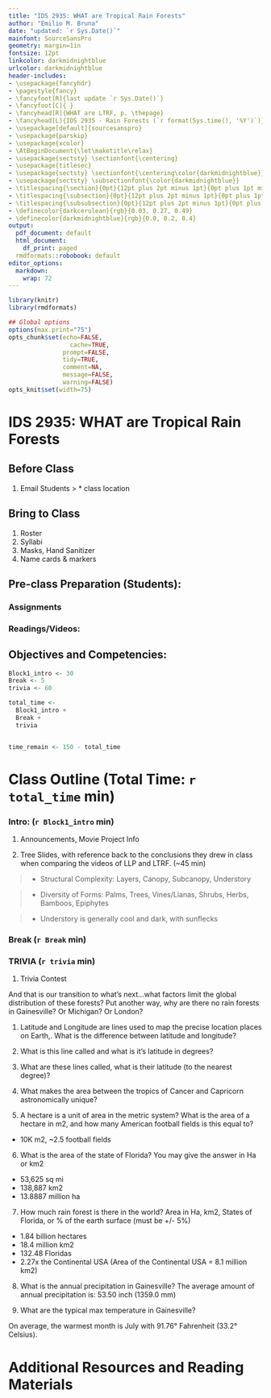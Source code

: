 ```yaml
---
title: "IDS 2935: WHAT are Tropical Rain Forests"
author: "Emilio M. Bruna"
date: "updated: `r Sys.Date()`"
mainfont: SourceSansPro
geometry: margin=1in
fontsize: 12pt
linkcolor: darkmidnightblue
urlcolor: darkmidnightblue
header-includes:
- \usepackage{fancyhdr}
- \pagestyle{fancy}
- \fancyfoot[R]{last update `r Sys.Date()`}
- \fancyfoot[C]{ }
- \fancyhead[R]{WHAT are LTRF, p. \thepage}
- \fancyhead[L]{IDS 2935 - Rain Forests (`r format(Sys.time(), '%Y')`)}
- \usepackage[default]{sourcesanspro}
- \usepackage{parskip}
- \usepackage{xcolor}
- \AtBeginDocument{\let\maketitle\relax}
- \usepackage{sectsty} \sectionfont{\centering}
- \usepackage{titlesec}
- \usepackage{sectsty} \sectionfont{\centering\color{darkmidnightblue}}
- \usepackage{sectsty} \subsectionfont{\color{darkmidnightblue}}
- \titlespacing{\section}{0pt}{12pt plus 2pt minus 1pt}{0pt plus 1pt minus 1pt}
- \titlespacing{\subsection}{0pt}{12pt plus 2pt minus 1pt}{0pt plus 1pt minus 1pt}
- \titlespacing{\subsubsection}{0pt}{12pt plus 2pt minus 1pt}{0pt plus 1pt minus 1pt}
- \definecolor{darkcerulean}{rgb}{0.03, 0.27, 0.49}
- \definecolor{darkmidnightblue}{rgb}{0.0, 0.2, 0.4}
output:
  pdf_document: default
  html_document:
    df_print: paged
  rmdformats::robobook: default
editor_options: 
  markdown: 
    wrap: 72
---
```



```r
library(knitr)
library(rmdformats)

## Global options
options(max.print="75")
opts_chunk$set(echo=FALSE,
	             cache=TRUE,
               prompt=FALSE,
               tidy=TRUE,
               comment=NA,
               message=FALSE,
               warning=FALSE)
opts_knit$set(width=75)
```
# IDS 2935: WHAT are Tropical Rain Forests

## Before Class

1. Email Students 
> * class location

## Bring to Class

1. Roster
2. Syllabi
3. Masks, Hand Sanitizer
4. Name cards & markers

## Pre-class Preparation (Students):

### Assignments

### Readings/Videos: 

## Objectives and Competencies:   

```r

Block1_intro <- 30
Break <- 5
trivia <- 60

total_time <- 
  Block1_intro + 
  Break + 
  trivia


time_remain <- 150 - total_time
```
# Class Outline (Total Time: `r total_time` min)
\vspace{0.5cm}

### **Intro: ** (`r Block1_intro` min)

1. Announcements, Movie Project Info

1. Tree Slides, with reference back to the conclusions they drew in class when comparing the videos of LLP and LTRF. (~45 min)

> * Structural Complexity: Layers, Canopy, Subcanopy, Understory

> * Diversity of Forms: Palms, Trees, Vines/Lianas, Shrubs, Herbs, Bamboos, Epiphytes

> * Understory is generally cool and dark, with sunflecks

### **Break**  (`r Break` min)    

### **TRIVIA**  (`r trivia` min)      
<!-- UPDATES:  -->

<!-- Each team needs to come up with names OR assign names with each table getting a [table stand with photo](https://www.webstaurantstore.com/choice-12-black-menu-card-holder/176CH12BK.html)  -->

<!-- Set up system in advance to enter scores as we go, or enter responses and tell us if they are correct -->

<!-- Be sure to take attendance to give people points OR ask them to submit their team name afterwards for 20 points -->

1. Trivia Contest

And that is our transition to what's next...what factors limit the global distribution of these forests? Put another way, why are there no rain forests in Gainesville? Or Michigan? Or London?



1. Latitude and Longitude are lines used to map the precise location places on Earth,. What is the difference between latitude and longitude?

2. What is this line called and what is it's latitude in degrees?

3. What are these lines called, what is their latitude (to the nearest degree)?

4. What makes the area between the tropics of Cancer and Capricorn astronomically unique? 

5. A hectare is a unit of area in the metric system? What is the area of a hectare in m2, and how many American football fields is this equal to?
* 10K m2, ~2.5 football fields

6. What is the area of the state of Florida? You may give the answer in Ha or km2 

* 53,625 sq mi 
* 138,887 km2
* 13.8887 million ha

7. How much rain forest is there in the world? Area in Ha, km2, States of Florida, or % of the earth surface (must be +/- 5%)

* 1.84 billion hectares
* 18.4 million km2
* 132.48 Floridas
* 2.27x the Continental USA (Area of the Continental USA = 8.1 million km2)


8. What is the annual precipitation in Gainesville? 
<!-- A lot of rain (rainy season) falls in the months: June, July, August, September and October. -->
<!-- On average, September is the wettest month with 7.52 inch (191.0 mm) of precipitation. -->
<!-- On average, November is the driest month with 2.20 inch (56.0 mm) of precipitation. -->
The average amount of annual precipitation is: 53.50 inch (1359.0 mm)

9. What are the typical max  temperature in Gainesville?

On average, the warmest month is July with 91.76° Fahrenheit (33.2° Celsius).
<!-- On average, the coolest month is January with 65.3° Fahrenheit (18.5° Celsius). -->
<!-- The average annual maximum temperature is: 79.7° Fahrenheit (26.5° Celsius) -->
<!-- The average annual minimum temperature is: 59° Fahrenheit (15.0° Celsius) -->


\vspace{1.5cm}
# Additional Resources and Reading Materials
\vspace{0.5cm}
